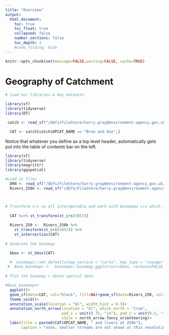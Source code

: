 ---
title: "Overview"
output:
  html_document:
    toc: true
    toc_float: true
    collapsed: false
    number_sections: false
    toc_depth: 1
    #code_folding: hide
---

```{r setup, include=FALSE}
knitr::opts_chunk$set(message=FALSE,warning=FALSE, cache=TRUE)
```

# Geography of Catchment

```{r, echo=FALSE, warning=FALSE, message=FALSE}
# Load our libraries & key datasets

library(sf)
library(tidyverse)
library(DT)

 catch <- read_sf("/dbfs/FileStore/harry.gray@environment-agency.gov.uk/Interim_WFD_2022.shp")# Catchment shapefiles

  CAT <- catch[catch$OPCAT_NAME == "Brue and Axe",]

```


Notice that whatever you define as a top level header, automatically gets put into the table of contents bar on the left. 


```{r echo=FALSE, warning=FALSE, message=FALSE}
library(sf)
library(tidyverse)
library(magrittr)
library(ggspatial)

#Load in files
  DRN <- read_sf("/dbfs/FileStore/harry.gray@environment-agency.gov.uk/DRN/DRN_Merged_MCAT.shp")
  Rivers_250k <- read_sf("/dbfs/FileStore/harry.gray@environment-agency.gov.uk/CEP/Hydrology/Rivers_250k.shp")



# Transform crs so all interoperable and work with basemaps crs which is 3857 and crop to chosen catchment
  
  CAT %<>% st_transform(st_crs(3857))
  
  Rivers_250 <-  Rivers_250k %>% 
    st_transform(st_crs(3857)) %>% 
    st_intersection(CAT)
  
# Generate the basemap

  bbox <- st_bbox(CAT)

  #  basemaps::set_defaults(map_service = "carto", map_type = "voyager")
 #  Base_basemaps <-  basemaps::basemap_ggplot(ext=bbox, verbose=FALSE)
    
# Plot the basemap + above spatial data

#Base_basemaps+
  ggplot()+
  geom_sf(data=CAT, col="black", fill=NA)+geom_sf(data=Rivers_250, col="steelblue")+
  theme_void()+
  annotation_scale(location = "bl", width_hint = 0.5)+
  annotation_north_arrow(location = "bl", which_north = "true", 
                         pad_x = unit(0.75, "in"), pad_y = unit(0.5, "in"),
                         style = north_arrow_fancy_orienteering)+
  labs(title = paste0(CAT$OPCAT_NAME, " and rivers at 250k"),
       caption = "note, smaller streams are not shown at this resolution")
       
```